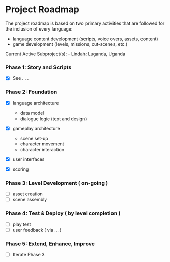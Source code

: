 # Project Roadmap

The project roadmap is based on two primary activities that are followed for the inclusion of every language:

- language content development (scripts, voice overs, assets, content)
- game development (levels, missions, cut-scenes, etc.)

Current Active Subproject(s):
- Lindah: Luganda, Uganda


### Phase 1: Story and Scripts

- [x] See . . .

### Phase 2: Foundation

- [x] language architecture
	- data model
	- dialogue logic (text and design)
    
- [x] gameplay architecture
	- scene set-up
	- character movement
	- character interaction

- [x] user interfaces
    
- [x] scoring
    
### Phase 3: Level Development ( on-going )

- [ ] asset creation
- [ ] scene assembly

### Phase 4: Test & Deploy ( by level completion )

- [ ] play test
- [ ] user feedback ( via ... )

### Phase 5: Extend, Enhance, Improve

- [ ] Iterate Phase 3
